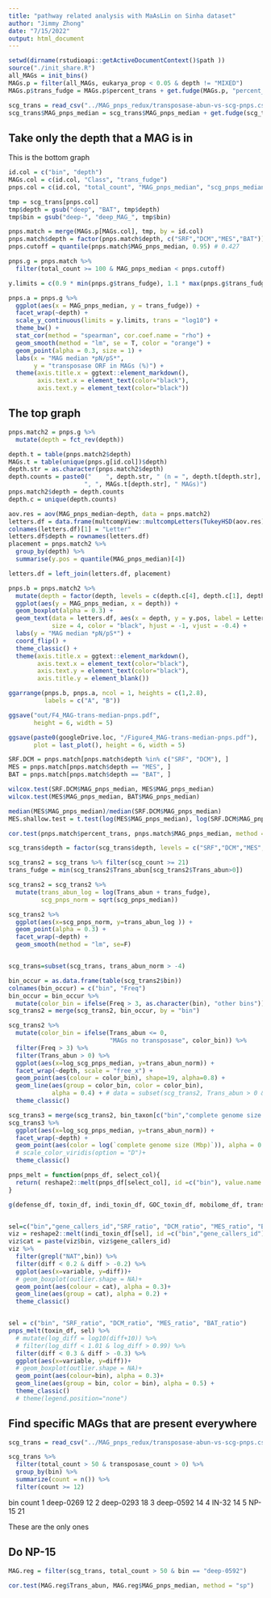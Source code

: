 ```yaml
---
title: "pathway related analysis with MaAsLin on Sinha dataset"
author: "Jimmy Zhong"
date: "7/15/2022"
output: html_document
---
```


```r
setwd(dirname(rstudioapi::getActiveDocumentContext()$path ))
source("./init_share.R")
all_MAGs = init_bins()
MAGs.p = filter(all_MAGs, eukarya_prop < 0.05 & depth != "MIXED")
MAGs.p$trans_fudge = MAGs.p$percent_trans + get.fudge(MAGs.p, "percent_trans")

scg_trans = read_csv("../MAG_pnps_redux/transposase-abun-vs-scg-pnps.csv")
scg_trans$MAG_pnps_median = scg_trans$MAG_pnps_median + get.fudge(scg_trans, "MAG_pnps_median")
```

## Take only the depth that a MAG is in

This is the bottom graph
```r
id.col = c("bin", "depth")
MAGs.col = c(id.col, "Class", "trans_fudge")
pnps.col = c(id.col, "total_count", "MAG_pnps_median", "scg_pnps_median")

tmp = scg_trans[pnps.col]
tmp$depth = gsub("deep", "BAT", tmp$depth)
tmp$bin = gsub("deep-", "deep_MAG_", tmp$bin)

pnps.match = merge(MAGs.p[MAGs.col], tmp, by = id.col)
pnps.match$depth = factor(pnps.match$depth, c("SRF","DCM","MES","BAT"))
pnps.cutoff = quantile(pnps.match$MAG_pnps_median, 0.95) # 0.427

pnps.g = pnps.match %>%
  filter(total_count >= 100 & MAG_pnps_median < pnps.cutoff)

y.limits = c(0.9 * min(pnps.g$trans_fudge), 1.1 * max(pnps.g$trans_fudge))

pnps.a = pnps.g %>%
  ggplot(aes(x = MAG_pnps_median, y = trans_fudge)) +
  facet_wrap(~depth) +
  scale_y_continuous(limits = y.limits, trans = "log10") +
  theme_bw() +
  stat_cor(method = "spearman", cor.coef.name = "rho") +
  geom_smooth(method = "lm", se = T, color = "orange") +
  geom_point(alpha = 0.3, size = 1) +
  labs(x = "MAG median *pN/pS*",
       y = "transposase ORF in MAGs (%)") +
  theme(axis.title.x = ggtext::element_markdown(),
        axis.text.x = element_text(color="black"),
        axis.text.y = element_text(color="black"))
```

## The top graph
```r
pnps.match2 = pnps.g %>%
  mutate(depth = fct_rev(depth))

depth.t = table(pnps.match2$depth)
MAGs.t = table(unique(pnps.g[id.col])$depth)
depth.str = as.character(pnps.match2$depth)
depth.counts = paste0("    ", depth.str, " (n = ", depth.t[depth.str],
                     ", ", MAGs.t[depth.str], " MAGs)")
pnps.match2$depth = depth.counts
depth.c = unique(depth.counts)

aov.res = aov(MAG_pnps_median~depth, data = pnps.match2)
letters.df = data.frame(multcompView::multcompLetters(TukeyHSD(aov.res)$depth[,4])$Letters)
colnames(letters.df)[1] = "Letter"
letters.df$depth = rownames(letters.df)
placement = pnps.match2 %>%
  group_by(depth) %>%
  summarise(y.pos = quantile(MAG_pnps_median)[4])

letters.df = left_join(letters.df, placement) 

pnps.b = pnps.match2 %>%
  mutate(depth = factor(depth, levels = c(depth.c[4], depth.c[1], depth.c[2], depth.c[3]))) %>%
  ggplot(aes(y = MAG_pnps_median, x = depth)) +
  geom_boxplot(alpha = 0.3) +
  geom_text(data = letters.df, aes(x = depth, y = y.pos, label = Letter),
            size = 4, color = "black", hjust = -1, vjust = -0.4) +
  labs(y = "MAG median *pN/pS*") +
  coord_flip() +
  theme_classic() +
  theme(axis.title.x = ggtext::element_markdown(),
        axis.text.x = element_text(color="black"),
        axis.text.y = element_text(color="black"),
        axis.title.y = element_blank())

ggarrange(pnps.b, pnps.a, ncol = 1, heights = c(1,2.8),
          labels = c("A", "B"))

ggsave("out/F4_MAG-trans-median-pnps.pdf",
       height = 6, width = 5)

ggsave(paste0(googleDrive.loc, "/Figure4_MAG-trans-median-pnps.pdf"),
       plot = last_plot(), height = 6, width = 5)
```  


```r
SRF.DCM = pnps.match[pnps.match$depth %in% c("SRF", "DCM"), ]
MES = pnps.match[pnps.match$depth == "MES", ]
BAT = pnps.match[pnps.match$depth == "BAT", ]

wilcox.test(SRF.DCM$MAG_pnps_median, MES$MAG_pnps_median)
wilcox.test(MES$MAG_pnps_median, BAT$MAG_pnps_median)

median(MES$MAG_pnps_median)/median(SRF.DCM$MAG_pnps_median)
MES.shallow.test = t.test(log(MES$MAG_pnps_median), log(SRF.DCM$MAG_pnps_median))

cor.test(pnps.match$percent_trans, pnps.match$MAG_pnps_median, method = "spearman")
```


```r
scg_trans$depth = factor(scg_trans$depth, levels = c("SRF","DCM","MES","deep"))

scg_trans2 = scg_trans %>% filter(scg_count >= 21)
trans_fudge = min(scg_trans2$Trans_abun[scg_trans2$Trans_abun>0])

scg_trans2 = scg_trans2 %>%
  mutate(trans_abun_log = log(Trans_abun + trans_fudge),
         scg_pnps_norm = sqrt(scg_pnps_median))

scg_trans2 %>%
  ggplot(aes(x=scg_pnps_norm, y=trans_abun_log )) +
  geom_point(alpha = 0.3) +
  facet_wrap(~depth) +
  geom_smooth(method = "lm", se=F)


scg_trans=subset(scg_trans, trans_abun_norm > -4)

bin_occur = as.data.frame(table(scg_trans2$bin))
colnames(bin_occur) = c("bin", "Freq")
bin_occur = bin_occur %>%
  mutate(color_bin = ifelse(Freq > 3, as.character(bin), "other bins"))
scg_trans2 = merge(scg_trans2, bin_occur, by = "bin")

scg_trans2 %>%
  mutate(color_bin = ifelse(Trans_abun <= 0, 
                            "MAGs no transposase", color_bin)) %>%
  filter(Freq > 3) %>%
  filter(Trans_abun > 0) %>%
  ggplot(aes(x=log_scg_pnps_median, y=trans_abun_norm)) +
  facet_wrap(~depth, scale = "free_x") +
  geom_point(aes(colour = color_bin), shape=19, alpha=0.8) +
  geom_line(aes(group = color_bin, color = color_bin), 
            alpha = 0.4) + # data = subset(scg_trans2, Trans_abun > 0 & Freq > 3)
  theme_classic()
```



```r
scg_trans3 = merge(scg_trans2, bin_taxon[c("bin","complete genome size (Mbp)")], by = "bin")
scg_trans3 %>%
  ggplot(aes(x=log_scg_pnps_median, y=trans_abun_norm)) +
  facet_wrap(~depth) +
  geom_point(aes(color = log(`complete genome size (Mbp)`)), alpha = 0.5) +
  # scale_color_viridis(option = "D")+
  theme_classic()
```


```r
pnps_melt = function(pnps_df, select_col){
  return( reshape2::melt(pnps_df[select_col], id =c("bin"), value.name = c("diff")) )
}

g(defense_df, toxin_df, indi_toxin_df, GOC_toxin_df, mobilome_df, trans_df) %=% init_MAGs_pnps_depths()


sel=c("bin","gene_callers_id","SRF_ratio", "DCM_ratio", "MES_ratio", "BAT_ratio")
viz = reshape2::melt(indi_toxin_df[sel], id =c("bin","gene_callers_id"), value.name = c("diff"))
viz$cat = paste(viz$bin, viz$gene_callers_id)
viz %>%
  filter(grepl("NAT",bin)) %>%
  filter(diff < 0.2 & diff > -0.2) %>%
  ggplot(aes(x=variable, y=diff))+
  # geom_boxplot(outlier.shape = NA)+
  geom_point(aes(colour = cat), alpha = 0.3)+
  geom_line(aes(group = cat), alpha = 0.2) +
  theme_classic()


sel = c("bin", "SRF_ratio", "DCM_ratio", "MES_ratio", "BAT_ratio")
pnps_melt(toxin_df, sel) %>%
  # mutate(log_diff = log10(diff+10)) %>%
  # filter(log_diff < 1.01 & log_diff > 0.99) %>%
  filter(diff < 0.3 & diff > -0.3) %>%
  ggplot(aes(x=variable, y=diff))+
  # geom_boxplot(outlier.shape = NA)+
  geom_point(aes(colour=bin), alpha = 0.3)+
  geom_line(aes(group = bin, color = bin), alpha = 0.5) +
  theme_classic()
  # theme(legend.position="none")
```




## Find specific MAGs that are present everywhere
```r
scg_trans = read_csv("../MAG_pnps_redux/transposase-abun-vs-scg-pnps.csv")

scg_trans %>% 
  filter(total_count > 50 & transposase_count > 0) %>%
  group_by(bin) %>%
  summarize(count = n()) %>%
  filter(count >= 12)
```

  bin       count
1 deep-0269    12
2 deep-0293    18
3 deep-0592    14
4 IN-32        14
5 NP-15        21

These are the only ones

## Do NP-15
```r
MAG.reg = filter(scg_trans, total_count > 50 & bin == "deep-0592")

cor.test(MAG.reg$Trans_abun, MAG.reg$MAG_pnps_median, method = "sp")
```

